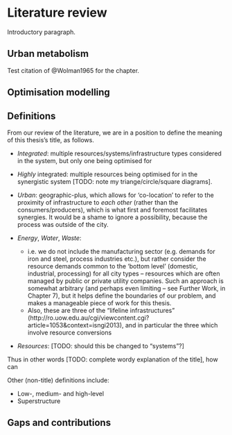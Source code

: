 # Literature review

Introductory paragraph.

## Urban metabolism

Test citation of @Wolman1965 for the chapter.

## Optimisation modelling

## Definitions

From our review of the literature, we are in a position to define the meaning of this thesis's title, as follows.

- *Integrated*: multiple resources/systems/infrastructure types  considered in the system, but only one being optimised for
- *Highly* integrated: multiple resources being optimised for in the synergistic system [TODO: note my triange/circle/square diagrams].
- *Urban*: geographic-plus, which allows for 'co-location' to refer to the proximity of infrastructure to *each other* (rather than the consumers/producers), which is what first and foremost facilitates synergies. It would be a shame to ignore a possibility, because the process was outside of the city.
- *Energy*, *Water*, *Waste*:
  
	- i.e. we do not include the manufacturing sector (e.g. demands for iron and steel, process industries etc.), but rather consider the resource demands common to the 'bottom level' (domestic, industrial, processing) for all city types -- resources which are often managed by public or private utility companies. Such an approach is somewhat arbitrary (and perhaps even limiting -- see Further Work, in Chapter 7), but it helps define the boundaries of our problem, and makes a manageable piece of work for this thesis.
	- Also, these are three of the "lifeline infrastructures" (http://ro.uow.edu.au/cgi/viewcontent.cgi?article=1053&context=isngi2013), and in particular the three which involve resource conversions
- *Resources*: [TODO: should this be changed to "systems"?]

Thus in other words [TODO: complete wordy explanation of the title], how can 

Other (non-title) definitions include:

- Low-, medium- and high-level
- Superstructure

## Gaps and contributions
